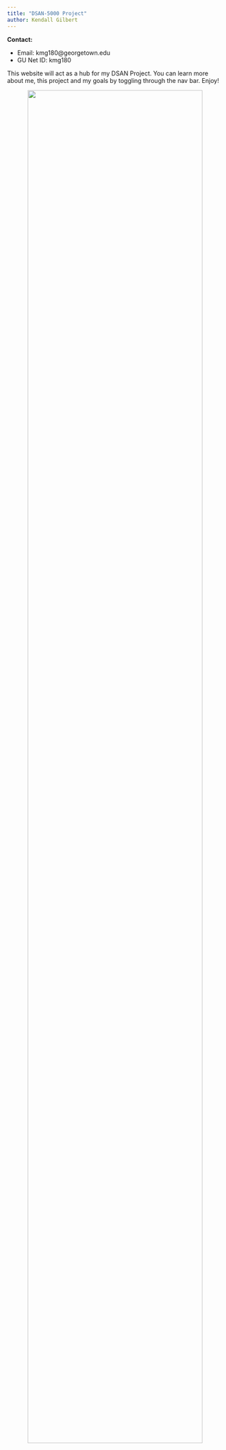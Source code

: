 ```yaml
---
title: "DSAN-5000 Project"
author: Kendall Gilbert
---
```


**Contact:**

- Email: kmg180@georgetown.edu
- GU Net ID: kmg180

This website will act as a hub for my DSAN Project. You can learn more about me, this project and my goals by toggling through the nav bar. Enjoy!

<center> ![ ](images/hp.jpeg){width=90%} </center>
